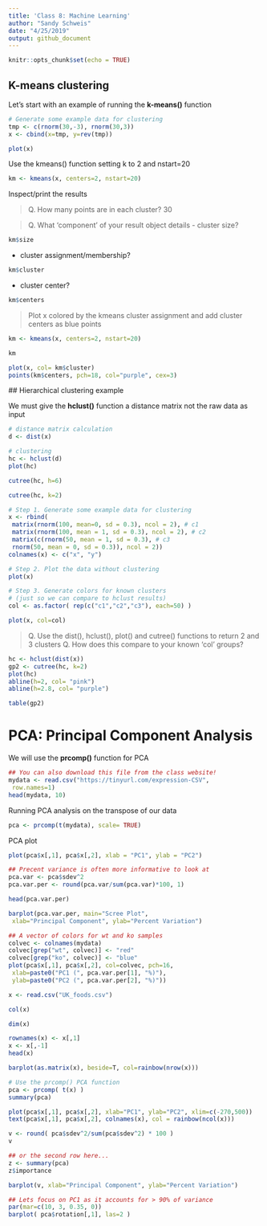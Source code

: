 ```yaml
---
title: 'Class 8: Machine Learning'
author: "Sandy Schweis"
date: "4/25/2019"
output: github_document
---
```


```r
knitr::opts_chunk$set(echo = TRUE)
```

## K-means clustering

Let's start with an example of running the **k-means()** function

```r
# Generate some example data for clustering
tmp <- c(rnorm(30,-3), rnorm(30,3))
x <- cbind(x=tmp, y=rev(tmp))

plot(x)
```


Use the kmeans() function setting k to 2 and nstart=20

```r
km <- kmeans(x, centers=2, nstart=20)
```

Inspect/print the results

> Q. How many points are in each cluster?
30

> Q. What ‘component’ of your result object details
 - cluster size? 
 
```r
km$size 
```
 
 - cluster assignment/membership?
 
```r
km$cluster
```
 
 - cluster center?
 
```r
km$centers
```
 
> Plot x colored by the kmeans cluster assignment and
 add cluster centers as blue points
 
```r
km <- kmeans(x, centers=2, nstart=20)
```
```r
km
```
 
```r
plot(x, col= km$cluster)
points(km$centers, pch=18, col="purple", cex=3)
```
 
 ## Hierarchical clustering example
 
 We must give the **hclust()** function a distance matrix not the raw data as input
 
```r
# distance matrix calculation
d <- dist(x)

# clustering
hc <- hclust(d)
plot(hc)
```
 
```r
cutree(hc, h=6)
```
 
```r
cutree(hc, k=2)
```
 
```r
# Step 1. Generate some example data for clustering
x <- rbind(
 matrix(rnorm(100, mean=0, sd = 0.3), ncol = 2), # c1
 matrix(rnorm(100, mean = 1, sd = 0.3), ncol = 2), # c2
 matrix(c(rnorm(50, mean = 1, sd = 0.3), # c3
 rnorm(50, mean = 0, sd = 0.3)), ncol = 2))
colnames(x) <- c("x", "y")

# Step 2. Plot the data without clustering
plot(x)

# Step 3. Generate colors for known clusters
# (just so we can compare to hclust results)
col <- as.factor( rep(c("c1","c2","c3"), each=50) )

plot(x, col=col)
```
 
 
>Q. Use the dist(), hclust(), plot() and cutree()
 functions to return 2 and 3 clusters
>Q. How does this compare to your known 'col' groups?

```r
hc <- hclust(dist(x))
gp2 <- cutree(hc, k=2)
plot(hc)
abline(h=2, col= "pink")
abline(h=2.8, col= "purple")
```
 
```r
table(gp2)
```


# PCA: Principal Component Analysis

We will use the **prcomp()** function for PCA
```r
## You can also download this file from the class website!
mydata <- read.csv("https://tinyurl.com/expression-CSV",
 row.names=1)
head(mydata, 10) 
```

Running PCA analysis on the transpose of our data
```r
pca <- prcomp(t(mydata), scale= TRUE)
```

PCA plot 
```r
plot(pca$x[,1], pca$x[,2], xlab = "PC1", ylab = "PC2") 
```
 
 
```r
## Precent variance is often more informative to look at
pca.var <- pca$sdev^2
pca.var.per <- round(pca.var/sum(pca.var)*100, 1) 

head(pca.var.per)
```
 
```r
barplot(pca.var.per, main="Scree Plot",
 xlab="Principal Component", ylab="Percent Variation")
```
 
```r
## A vector of colors for wt and ko samples
colvec <- colnames(mydata)
colvec[grep("wt", colvec)] <- "red"
colvec[grep("ko", colvec)] <- "blue"
plot(pca$x[,1], pca$x[,2], col=colvec, pch=16,
 xlab=paste0("PC1 (", pca.var.per[1], "%)"),
 ylab=paste0("PC2 (", pca.var.per[2], "%)"))
```
```r
x <- read.csv("UK_foods.csv")
```
 
```r
col(x)
```


```r
dim(x)
```

```r
rownames(x) <- x[,1]
x <- x[,-1]
head(x)
```


```r
barplot(as.matrix(x), beside=T, col=rainbow(nrow(x)))
```
 
```r
# Use the prcomp() PCA function 
pca <- prcomp( t(x) )
summary(pca)
```
 
```r
plot(pca$x[,1], pca$x[,2], xlab="PC1", ylab="PC2", xlim=c(-270,500))
text(pca$x[,1], pca$x[,2], colnames(x), col = rainbow(ncol(x)))
```
 
```r
v <- round( pca$sdev^2/sum(pca$sdev^2) * 100 )
v
```

```r
## or the second row here...
z <- summary(pca)
z$importance
```

```r
barplot(v, xlab="Principal Component", ylab="Percent Variation")
```

```r
## Lets focus on PC1 as it accounts for > 90% of variance 
par(mar=c(10, 3, 0.35, 0))
barplot( pca$rotation[,1], las=2 )
```


 
 
 
 
 
 